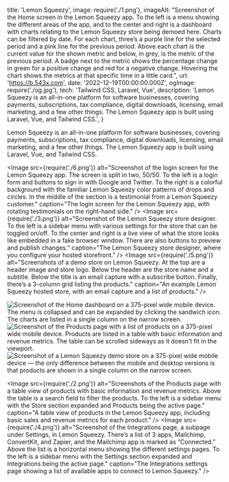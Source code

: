  title: 'Lemon Squeezy',
  image: require('./1.png'),
  imageAlt: "Screenshot of the Home screen in the Lemon Squeezy app. To the left is a menu showing the different areas of the app, and to the center and right is a dashboard with charts relating to the Lemon Squeezy store being demoed here. Charts can be filtered by date. For each chart, three’s a purple line for the selected period and a pink line for the previous period. Above each chart is the current value for the shown metric and below, in grey, is the metric of the previous period. A badge next to the metric shows the percentage change in green for a positive change and red for a negative change. Hovering the chart shows the metrics at that specific time in a little card.",
  url: 'https://b.543x.com',
  date: '2022-12-19T00:00:00.000Z',
  ogImage: require('./og.jpg'),
  tech: 'Tailwind CSS, Laravel, Vue',
  description: 'Lemon Squeezy is an all-in-one platform for software businesses, covering payments, subscriptions, tax compliance, digital downloads, licensing, email marketing, and a few other things. The Lemon Squeezy app is built using Laravel, Vue, and Tailwind CSS.',
}

<Intro title="An all-in-one platform for selling digital products online.">

Lemon Squeezy is an all-in-one platform for software businesses, covering payments, subscriptions, tax compliance, digital downloads, licensing, email marketing, and a few other things. The Lemon Squeezy app is built using Laravel, Vue, and Tailwind CSS.

</Intro>

<Image src={require('./6.png')} alt="Screenshot of the login screen for the Lemon Squeezy app. The screen is split in two, 50/50. To the left is a login form and buttons to sign in with Google and Twitter. To the right is a colorful background with the familiar Lemon Squeezy color patterns of drops and circles. In the middle of the section is a testimonial from a Lemon Squeezy customer." caption="The login screen for the Lemon Squeezy app, with rotating testimonials on the right-hand side." />
<Image src={require('./3.png')} alt="Screenshot of the Lemon Squeezy store designer. To the left is a sidebar menu with various settings for the store that can be toggled on/off. To the center and right is a live view of what the store looks like embedded in a fake browser window. There are also buttons to preview and publish changes." caption="The Lemon Squeezy store designer, where you configure your hosted storefront." />
<Image src={require('./5.png')} alt="Screenshots of a demo store on Lemon Squeezy. At the top are a header image and store logo. Below the header are the store name and a subtitle. Below the title is an email capture with a subscribe button. Finally, there’s a 3-column grid listing the products." caption="An example Lemon Squeezy hosted store, with an email capture and a list of products." />

<Mobile caption="The Lemon Squeezy app and store experience on a 375-pixel wide mobile device.">
  <Image src={require('./7.png')} alt="Screenshot of the Home dashboard on a 375-pixel wide mobile device. The menu is collapsed and can be expanded by clicking the sandwich icon. The charts are listed in a single column on the narrow screen." />
  <Image src={require('./8.png')} alt="Screenshot of the Products page with a list of products on a 375-pixel wide mobile device. Products are listed in a table with basic information and revenue metrics. The table can be scrolled sideways as it doesn’t fit in the viewport." />
  <Image src={require('./9.png')} alt="Screenshot of a Lemon Squeezy demo store on a 375-pixel wide mobile device — the only difference between the mobile and desktop versions is that products are shown in a single column on the narrow screen." />
</Mobile>

<Image src={require('./2.png')} alt="Screenshots of the Products page with a table view of products with basic information and revenue metrics. Above the table is a search field to filter the products. To the left is a sidebar menu with the Store section expanded and Products being the active page." caption="A table view of products in the Lemon Squeezy app, including basic sales and revenue metrics for each product." />
<Image src={require('./4.png')} alt="Screenshot of the Integrations page, a subpage under Settings, in Lemon Squeezy. There’s a list of 3 apps, Mailchimp, ConvertKit, and Zapier, and the Mailchimp app is marked as “Connected.” Above the list is a horizontal menu showing the different settings pages. To the left is a sidebar menu with the Settings section expanded and Integrations being the active page." caption="The Integrations settings page showing a list of available apps to connect to Lemon Squeezy." />
